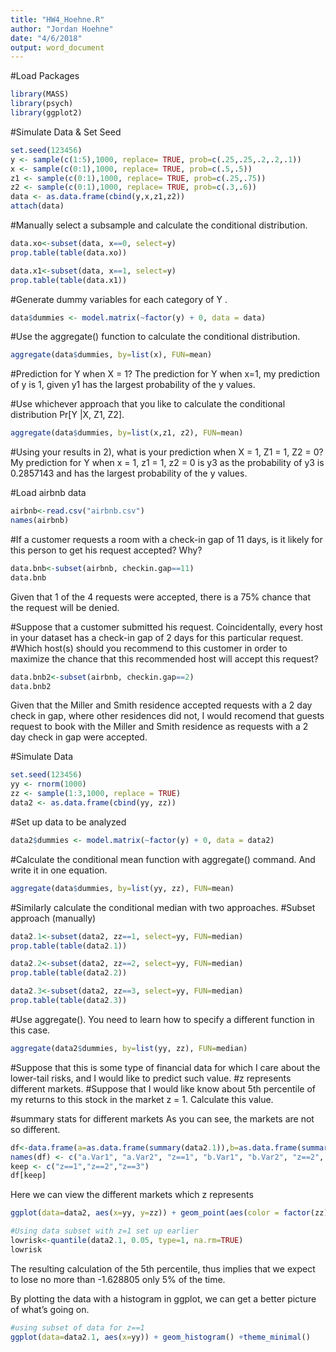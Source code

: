 ```yaml
---
title: "HW4_Hoehne.R"
author: "Jordan Hoehne"
date: "4/6/2018"
output: word_document
---
```


#Load Packages
```r
library(MASS)
library(psych)
library(ggplot2)
```

#Simulate Data & Set Seed 
```r
set.seed(123456)
y <- sample(c(1:5),1000, replace= TRUE, prob=c(.25,.25,.2,.2,.1)) 
x <- sample(c(0:1),1000, replace= TRUE, prob=c(.5,.5))
z1 <- sample(c(0:1),1000, replace= TRUE, prob=c(.25,.75))
z2 <- sample(c(0:1),1000, replace= TRUE, prob=c(.3,.6))
data <- as.data.frame(cbind(y,x,z1,z2))
attach(data)
```

#Manually select a subsample and calculate the conditional distribution.
```r
data.xo<-subset(data, x==0, select=y)
prop.table(table(data.xo))
```

```r
data.x1<-subset(data, x==1, select=y)
prop.table(table(data.x1))
```

#Generate dummy variables for each category of Y .
```r
data$dummies <- model.matrix(~factor(y) + 0, data = data)
```

#Use the aggregate() function to calculate the conditional distribution.
```r
aggregate(data$dummies, by=list(x), FUN=mean)
```

#Prediction for Y when X = 1?
The prediction for Y when x=1, my prediction of y is 1, given y1 has the largest probability of the y values.

#Use whichever approach that you like to calculate the conditional distribution Pr[Y |X, Z1, Z2].
```r
aggregate(data$dummies, by=list(x,z1, z2), FUN=mean)
```

#Using your results in 2), what is your prediction when X = 1, Z1 = 1, Z2 = 0?
My prediction for Y when x = 1, z1 = 1, z2 = 0 is y3 as the probability of y3 is 0.2857143 and has the largest probability of the y values.

#Load airbnb data 
```r
airbnb<-read.csv("airbnb.csv")
names(airbnb)
```

#If a customer requests a room with a check-in gap of 11 days, is it likely for this person to get his request accepted? Why?
```r
data.bnb<-subset(airbnb, checkin.gap==11)
data.bnb
```
Given that 1 of the 4 requests were accepted, there is a 75% chance that the request will be denied.

#Suppose that a customer submitted his request. Coincidentally, every host in your dataset has a check-in gap of 2 days for this particular request. 
#Which host(s) should you recommend to this customer in order to maximize the chance that this recommended host will accept this request?
```r
data.bnb2<-subset(airbnb, checkin.gap==2)
data.bnb2
```
Given that the Miller and Smith residence accepted requests with a 2 day check in gap, where other residences did not, I would recomend that guests request to book with the Miller and Smith residence as requests with a 2 day check in gap were accepted. 

#Simulate Data 
```r
set.seed(123456)
yy <- rnorm(1000)
zz <- sample(1:3,1000, replace = TRUE)
data2 <- as.data.frame(cbind(yy, zz))
```

#Set up data to be analyzed
```r
data2$dummies <- model.matrix(~factor(y) + 0, data = data2)
```

#Calculate the conditional mean function with aggregate() command. And write it in one equation.
```r
aggregate(data$dummies, by=list(yy, zz), FUN=mean)
```

#Similarly calculate the conditional median with two approaches.
#Subset approach (manually)
```r
data2.1<-subset(data2, zz==1, select=yy, FUN=median)
prop.table(table(data2.1))
```

```r
data2.2<-subset(data2, zz==2, select=yy, FUN=median)
prop.table(table(data2.2))
```

```r
data2.3<-subset(data2, zz==3, select=yy, FUN=median)
prop.table(table(data2.3))
```

#Use aggregate(). You need to learn how to specify a different function in this case.
```r
aggregate(data2$dummies, by=list(yy, zz), FUN=median)
```

#Suppose that this is some type of financial data for which I care about the lower-tail risks, and I would like to predict such value. 
#z represents different markets. 
#Suppose that I would like know about 5th percentile of my returns to this stock in the market z = 1. Calculate this value.

#summary stats for different markets
As you can see, the markets are not so different.
```r
df<-data.frame(a=as.data.frame(summary(data2.1)),b=as.data.frame(summary(data2.2)),c=as.data.frame(summary(data2.3)))
names(df) <- c("a.Var1", "a.Var2", "z==1", "b.Var1", "b.Var2", "z==2", "c.Var1", "c.Var2", "z==3")
keep <- c("z==1","z==2","z==3")
df[keep]
```

Here we can view the different markets which z represents 
```r
ggplot(data=data2, aes(x=yy, y=zz)) + geom_point(aes(color = factor(zz))) + ggtitle("Different Markets") + theme_minimal() + scale_color_discrete(name="zz", labels=c("zz==1", "zz==2", "zz==3"))
```


```r
#Using data subset with z=1 set up earlier
lowrisk<-quantile(data2.1, 0.05, type=1, na.rm=TRUE)
lowrisk
```

The resulting calculation of the 5th percentile, thus implies that we expect to lose no more than -1.628805 only 5% of the time.

By plotting the data with a histogram in ggplot, we can get a better picture of what's going on. 
```r
#using subset of data for z==1 
ggplot(data=data2.1, aes(x=yy)) + geom_histogram() +theme_minimal()
```
